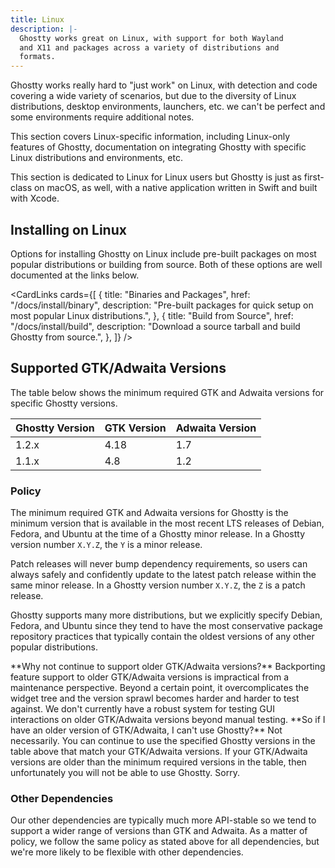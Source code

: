```yaml
---
title: Linux
description: |-
  Ghostty works great on Linux, with support for both Wayland 
  and X11 and packages across a variety of distributions and
  formats.
---
```


Ghostty works really hard to "just work" on Linux, with detection
and code covering a wide variety of scenarios, but due to the diversity
of Linux distributions, desktop environments, launchers, etc. we
can't be perfect and some environments require additional notes.

This section covers Linux-specific information, including Linux-only
features of Ghostty, documentation on integrating Ghostty with specific
Linux distributions and environments, etc.

<Note>
  This section is dedicated to Linux for Linux users but Ghostty is just as
  first-class on macOS, as well, with a native application written in Swift and
  built with Xcode.
</Note>

## Installing on Linux

Options for installing Ghostty on Linux include pre-built packages
on most popular distributions or building from source. Both of these
options are well documented at the links below.

<CardLinks
  cards={[
    {
      title: "Binaries and Packages",
      href: "/docs/install/binary",
      description:
        "Pre-built packages for quick setup on most popular Linux distributions.",
    },
    {
      title: "Build from Source",
      href: "/docs/install/build",
      description: "Download a source tarball and build Ghostty from source.",
    },
  ]}
/>

## Supported GTK/Adwaita Versions

The table below shows the minimum required GTK and Adwaita versions
for specific Ghostty versions.

| Ghostty Version | GTK Version | Adwaita Version |
| --------------- | ----------- | --------------- |
| 1.2.x           | 4.18        | 1.7             |
| 1.1.x           | 4.8         | 1.2             |

### Policy

The minimum required GTK and Adwaita versions for Ghostty is the
minimum version that is available in the most recent LTS releases of
Debian, Fedora, and Ubuntu at the time of a Ghostty minor release.
In a Ghostty version number `X.Y.Z`, the `Y` is a minor release.

Patch releases will never bump dependency requirements, so users can always
safely and confidently update to the latest patch release within the same
minor release. In a Ghostty version number `X.Y.Z`, the `Z` is a patch release.

Ghostty supports many more distributions, but we explicitly specify Debian,
Fedora, and Ubuntu since they tend to have the most conservative package
repository practices that typically contain the oldest versions of any
other popular distributions.

<Note>
  **Why not continue to support older GTK/Adwaita versions?** Backporting
  feature support to older GTK/Adwaita versions is impractical from a
  maintenance perspective. Beyond a certain point, it overcomplicates the widget
  tree and the version sprawl becomes harder and harder to test against. We
  don't currently have a robust system for testing GUI interactions on older
  GTK/Adwaita versions beyond manual testing.
</Note>

<Note>
  **So if I have an older version of GTK/Adwaita, I can't use Ghostty?** Not
  necessarily. You can continue to use the specified Ghostty versions in the
  table above that match your GTK/Adwaita versions. If your GTK/Adwaita versions
  are older than the minimum required versions in the table, then unfortunately
  you will not be able to use Ghostty. Sorry.
</Note>

### Other Dependencies

Our other dependencies are typically much more API-stable so we tend to
support a wider range of versions than GTK and Adwaita. As a matter of policy,
we follow the same policy as stated above for all dependencies, but we're
more likely to be flexible with other dependencies.
